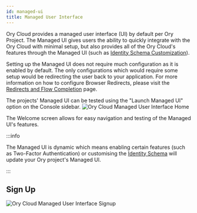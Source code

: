 ```yaml
---
id: managed-ui
title: Managed User Interface
---
```


Ory Cloud provides a managed user interface (UI) by default per Ory Project. The
Managed UI gives users the ability to quickly integrate with the Ory Cloud with
minimal setup, but also provides all of the Ory Cloud's features through the
Managed UI (such as [Identity Schema Customization](./identity.mdx)).

Setting up the Managed UI does not require much configuration as it is enabled
by default. The only configurations which would require some setup would be
redirecting the user back to your application. For more information on how to
configure Browser Redirects, please visit the
[Redirects and Flow Completion](./redirects.mdx) page.

The projects' Managed UI can be tested using the "Launch Managed UI" option on
the Console sidebar.
![Ory Cloud Managed User Interface Home](../images/managed-ui/managed-ui-home.png)

The Welcome screen allows for easy navigation and testing of the Managed UI's
features.

:::info

The Managed UI is dynamic which means enabling certain features (such as
Two-Factor Authentication) or customising the [Identity Schema](./identity.mdx)
will update your Ory project's Managed UI.

:::

## Sign Up

![Ory Cloud Managed User Interface Signup](../images/managed-ui/managed-ui-signup.png)
